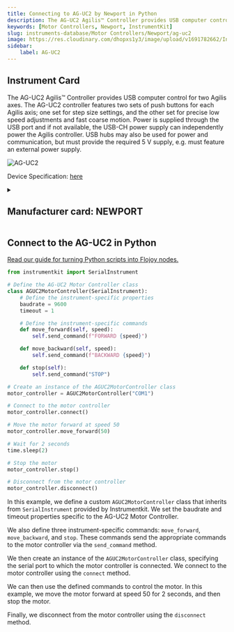 ```yaml
---
title: Connecting to AG-UC2 by Newport in Python
description: The AG-UC2 Agilis™ Controller provides USB computer control for two Agilis axes. The AG-UC2 controller features two sets of push buttons for each Agilis axis; one set for step size settings, and the other set for precise low speed adjustments and fast coarse motion. Power is supplied through the USB port and if not available, the USB-CH power supply can independently power the Agilis controller. USB hubs may also be used for power and communication, but must provide the required 5 V supply, e.g. must feature an external power supply.
keywords: [Motor Controllers, Newport, InstrumentKit] 
slug: instruments-database/Motor Controllers/Newport/ag-uc2 
image: https://res.cloudinary.com/dhopxs1y3/image/upload/v1691782662/Instruments/Motor%20Controller/AG-UC2/AG-UC2.jpg
sidebar:
    label: AG-UC2 
---
```



## Instrument Card

The AG-UC2 Agilis™ Controller provides USB computer control for two Agilis axes. The AG-UC2 controller features two sets of push buttons for each Agilis axis; one set for step size settings, and the other set for precise low speed adjustments and fast coarse motion. Power is supplied through the USB port and if not available, the USB-CH power supply can independently power the Agilis controller. USB hubs may also be used for power and communication, but must provide the required 5 V supply, e.g. must feature an external power supply.

![AG-UC2](https://res.cloudinary.com/dhopxs1y3/image/upload/v1691782662/Instruments/Motor%20Controller/AG-UC2/AG-UC2.jpg)

Device Specification: [here](/instruments-database/all-instruments)

<details style={{ marginTop: "15px"}}>
<summary><h2 style={{display:'inline'}}>Manufacturer card: NEWPORT</h2></summary>

![NEWPORT](https://res.cloudinary.com/dhopxs1y3/image/upload/v1692806178/Instruments/Vendor%20Logos/Newport.png)

Newport provides a wide range of photonics technology and products designed to enhance the capabilities and productivity of our customers' applications.

- Headquarters: Irvine, California, United States
- Yearly Revenue (millions, USD): 3500
- Vendor Website: [here](https://www.newport.com/)

</details>


<FeaturedInstrumentVideo category="MOTOR_CONTROLLERS" />

## Connect to the AG-UC2 in Python

[Read our guide for turning Python scripts into Flojoy nodes.](https://docs.flojoy.ai/contribution/blocks/custom-flojoy-block/)



<Tabs>
<TabItem value="Flojoy" label="Flojoy" className="flojoy-instrument-tabs">

<SectionsCard category="MOTOR_CONTROLLERS" manufacturer="Newport"></SectionsCard>

</TabItem>
<TabItem value="InstrumentKit" label="InstrumentKit">


```python
from instrumentkit import SerialInstrument

# Define the AG-UC2 Motor Controller class
class AGUC2MotorController(SerialInstrument):
    # Define the instrument-specific properties
    baudrate = 9600
    timeout = 1

    # Define the instrument-specific commands
    def move_forward(self, speed):
        self.send_command(f"FORWARD {speed}")

    def move_backward(self, speed):
        self.send_command(f"BACKWARD {speed}")

    def stop(self):
        self.send_command("STOP")

# Create an instance of the AGUC2MotorController class
motor_controller = AGUC2MotorController("COM1")

# Connect to the motor controller
motor_controller.connect()

# Move the motor forward at speed 50
motor_controller.move_forward(50)

# Wait for 2 seconds
time.sleep(2)

# Stop the motor
motor_controller.stop()

# Disconnect from the motor controller
motor_controller.disconnect()
```

In this example, we define a custom `AGUC2MotorController` class that inherits from `SerialInstrument` provided by Instrumentkit. We set the baudrate and timeout properties specific to the AG-UC2 Motor Controller.

We also define three instrument-specific commands: `move_forward`, `move_backward`, and `stop`. These commands send the appropriate commands to the motor controller via the `send_command` method.

We then create an instance of the `AGUC2MotorController` class, specifying the serial port to which the motor controller is connected. We connect to the motor controller using the `connect` method.

We can then use the defined commands to control the motor. In this example, we move the motor forward at speed 50 for 2 seconds, and then stop the motor.

Finally, we disconnect from the motor controller using the `disconnect` method.

</TabItem>
</Tabs>